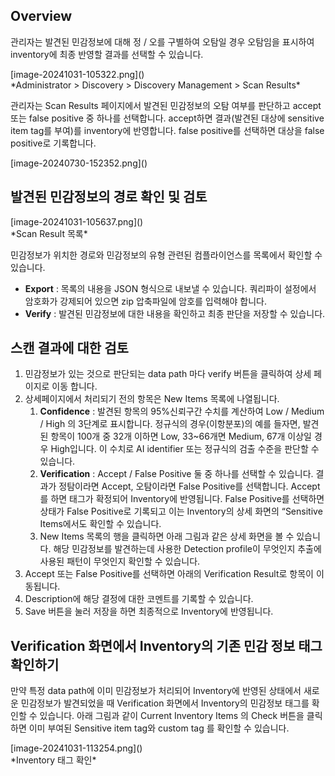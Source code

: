 ## Overview
관리자는 발견된 민감정보에 대해 정 / 오를 구별하여 오탐일 경우 오탐임을 표시하여 inventory에 최종 반영할 결과를 선택할 수 있습니다.



<p align="center">
<div>[image-20241031-105322.png]()</div>
*Administrator &gt; Discovery &gt; Discovery Management &gt; Scan Results*
</p>



관리자는 Scan Results 페이지에서 발견된 민감정보의 오탐 여부를 판단하고 accept 또는 false positive 중 하나를 선택합니다. accept하면 결과(발견된 대상에 sensitive item tag를 부여)를 inventory에 반영합니다. false positive를 선택하면 대상을 false positive로 기록합니다.

<p align="center">
<div>[image-20240730-152352.png]()</div>
</p>

## 발견된 민감정보의 경로 확인 및 검토


<p align="center">
<div>[image-20241031-105637.png]()</div>
*Scan Result 목록*
</p>



민감정보가 위치한 경로와 민감정보의 유형 관련된 컴플라이언스를 목록에서 확인할 수 있습니다.

*  **Export**  : 목록의 내용을 JSON 형식으로 내보낼 수 있습니다. 쿼리파이 설정에서 암호화가 강제되어 있으면 zip 압축파일에 암호를 입력해야 합니다.
*  **Verify**  : 발견된 민감정보에 대한 내용을 확인하고 최종 판단을 저장할 수 있습니다.



## 스캔 결과에 대한 검토
1. 민감정보가 있는 것으로 판단되는 data path 마다 verify 버튼을 클릭하여 상세 페이지로 이동 합니다.
2. 상세페이지에서 처리되기 전의 항목은 New Items 목록에 나열됩니다.
    1.   **Confidence**  : 발견된 항목의 95%신뢰구간 수치를 계산하여 Low / Medium / High 의 3단계로 표시합니다. 정규식의 경우(이항분포)의 예를 들자면, 발견된 항목이 100개 중 32개 이하면 Low, 33~66개면 Medium, 67개 이상일 경우 High입니다. 이 수치로 AI identifier 또는 정규식의 검출 수준을 판단할 수 있습니다. 
    2.  **Verification**  : Accept / False Positive 둘 중 하나를 선택할 수 있습니다. 결과가 정탐이라면 Accept, 오탐이라면 False Positive를 선택합니다. Accept를 하면 태그가 확정되어 Inventory에 반영됩니다. False Positive를 선택하면 상태가 False Positive로 기록되고 이는 Inventory의 상세 화면의 “Sensitive Items에서도 확인할 수 있습니다.
    3.  New Items 목록의 행을 클릭하면 아래 그림과 같은 상세 화면을 볼 수 있습니다.  해당 민감정보를 발견하는데 사용한 Detection profile이 무엇인지 추출에 사용된 패턴이 무엇인지 확인할 수 있습니다.
3. Accept 또는 False Positive를 선택하면 아래의 Verification Result로 항목이 이동됩니다.
4. Description에 해당 결정에 대한 코멘트를 기록할 수 있습니다.
5. Save 버튼을 눌러 저장을 하면 최종적으로 Inventory에 반영됩니다. 

## Verification 화면에서 Inventory의 기존 민감 정보 태그 확인하기
만약 특정 data path에 이미 민감정보가 처리되어 Inventory에 반영된 상태에서 새로운 민감정보가 발견되었을 때 Verification 화면에서 Inventory의 민감정보 태그를 확인할 수 있습니다. 아래 그림과 같이 Current Inventory Items 의 Check 버튼을 클릭하면 이미 부여된 Sensitive item tag와 custom tag 를 확인할 수 있습니다.



<p align="center">
<div>[image-20241031-113254.png]()</div>
*Inventory 태그 확인*
</p>


